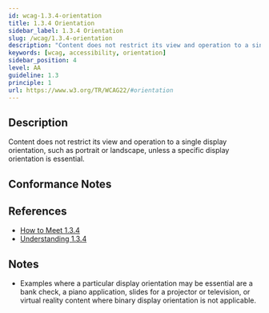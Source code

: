 ```yaml
---
id: wcag-1.3.4-orientation
title: 1.3.4 Orientation
sidebar_label: 1.3.4 Orientation
slug: /wcag/1.3.4-orientation
description: "Content does not restrict its view and operation to a single display orientation, such as portrait or landscape, unless a specific display orientation is essential."
keywords: [wcag, accessibility, orientation]
sidebar_position: 4
level: AA
guideline: 1.3
principle: 1
url: https://www.w3.org/TR/WCAG22/#orientation
---
```

## Description

Content does not restrict its view and operation to a single display orientation, such as portrait or landscape, unless a specific display orientation is essential.

## Conformance Notes

<Project name="ads">
  <Support></Support>
</Project>
<Project name="scix">
  <Support></Support>
</Project>

## References

- [How to Meet 1.3.4](https://www.w3.org/WAI/WCAG22/quickref/#orientation)
- [Understanding 1.3.4](https://www.w3.org/WAI/WCAG22/Understanding/orientation.html)

## Notes

- Examples where a particular display orientation may be essential are a bank check, a piano application, slides for a projector or television, or virtual reality content where binary display orientation is not applicable.